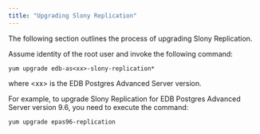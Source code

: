 ```yaml
---
title: "Upgrading Slony Replication"
---
```


<div id="upgrade" class="registered_link"></div>

The following section outlines the process of upgrading Slony Replication.

Assume identity of the root user and invoke the following command:

```text
yum upgrade edb-as<xx>-slony-replication*
```

where &lt;xx> is the EDB Postgres Advanced Server version.

For example, to upgrade Slony Replication for EDB Postgres Advanced Server version 9.6, you need to execute the command:

```text
yum upgrade epas96-replication
```
